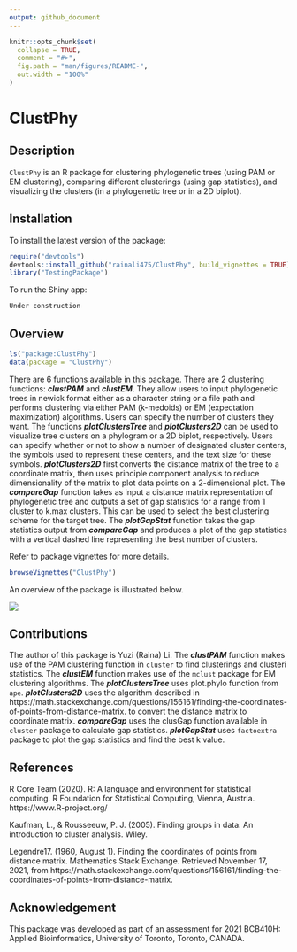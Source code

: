 ```yaml
---
output: github_document
---
```


<!-- README.md is generated from README.Rmd. Please edit that file -->

```r
knitr::opts_chunk$set(
  collapse = TRUE,
  comment = "#>",
  fig.path = "man/figures/README-",
  out.width = "100%"
)
```

# ClustPhy

<!-- badges: start -->
<!-- badges: end -->

## Description

`ClustPhy` is an R package for clustering phylogenetic trees (using PAM or EM 
clustering), comparing different clusterings (using gap statistics), and 
visualizing the clusters (in a phylogenetic tree or in a 2D biplot). 


## Installation

To install the latest version of the package:

``` r
require("devtools")
devtools::install_github("rainali475/ClustPhy", build_vignettes = TRUE)
library("TestingPackage")
```

To run the Shiny app:
``` r
Under construction
```

## Overview

``` r
ls("package:ClustPhy")
data(package = "ClustPhy")
```

There are 6 functions available in this package. There are 2 clustering functions: 
__*clustPAM*__ and __*clustEM*__. They allow users to input phylogenetic trees
in newick format either as a character string or a file path and performs clustering
via either PAM (k-medoids) or EM (expectation maximization) algorithms. Users can
specify the number of clusters they want. 
The functions __*plotClustersTree*__ 
and __*plotClusters2D*__ can be used to visualize tree clusters on a phylogram or
a 2D biplot, respectively. Users can specify whether or not to show a number of 
designated cluster centers, the symbols used to represent these centers, and the
text size for these symbols. __*plotClusters2D*__ first converts the distance
matrix of the tree to a coordinate matrix, then uses principle component analysis
to reduce dimensionality of the matrix to plot data points on a 2-dimensional plot.
The __*compareGap*__ function takes as input a distance matrix representation of 
phylogenetic tree and outputs a set of gap statistics for a range from 1 cluster to
k.max clusters. This can be used to select the best clustering scheme for the target
tree.
The __*plotGapStat*__ function takes the gap statistics output from __*compareGap*__
and produces a plot of the gap statistics with a vertical dashed line representing 
the best number of clusters. 

Refer to package vignettes for more details.

``` r
browseVignettes("ClustPhy")
```

An overview of the package is illustrated below. 

![](./inst/extdata/clustphy_overview.jpg)


## Contributions 

The author of this package is Yuzi (Raina) Li. The __*clustPAM*__ function
makes use of the PAM clustering function in `cluster` to find clusterings and 
clusteri statistics. The __*clustEM*__ function makes use of the `mclust` package 
for EM clustering algorithms. The __*plotClustersTree*__ uses plot.phylo function
from `ape`. __*plotClusters2D*__ uses the algorithm described in
https://math.stackexchange.com/questions/156161/finding-the-coordinates-of-points-from-distance-matrix. 
to convert the distance matrix to coordinate matrix. __*compareGap*__ uses the 
clusGap function available in `cluster` package to calculate gap statistics. 
__*plotGapStat*__ uses `factoextra` package to plot the gap statistics and find 
the best k value. 

## References

R Core Team (2020). R: A language and environment for statistical computing. R Foundation for Statistical Computing, Vienna, Austria. https://www.R-project.org/

Kaufman, L., &amp; Rousseeuw, P. J. (2005). Finding groups in data: An introduction to cluster analysis. Wiley.

Legendre17. (1960, August 1). Finding the coordinates of points from distance matrix. Mathematics Stack Exchange. Retrieved November 17, 2021, from https://math.stackexchange.com/questions/156161/finding-the-coordinates-of-points-from-distance-matrix. 

## Acknowledgement

This package was developed as part of an assessment for 2021
BCB410H: Applied Bioinformatics, University of Toronto, Toronto,
CANADA.

